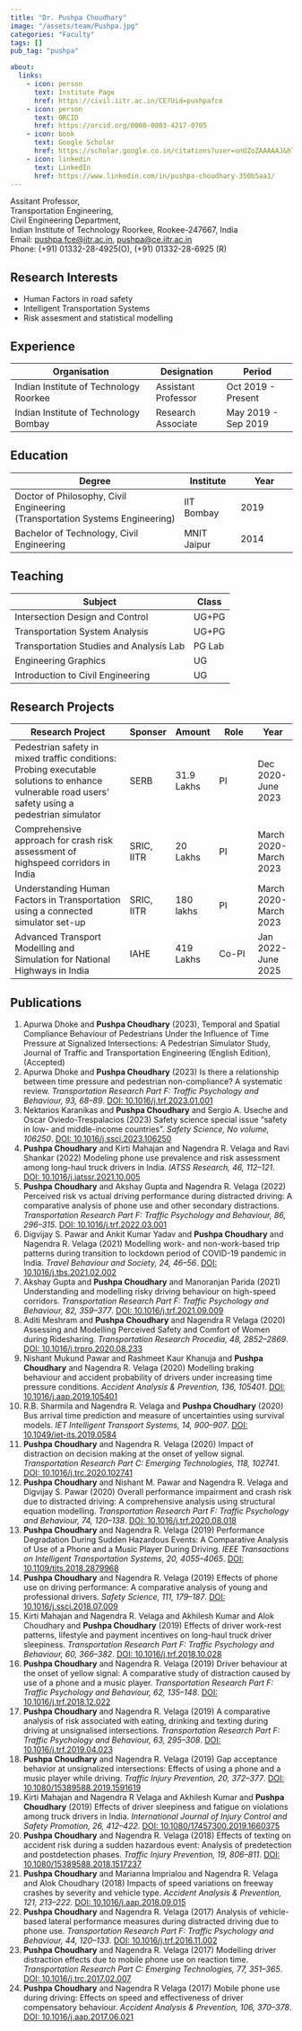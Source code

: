```yaml
---
title: "Dr. Pushpa Choudhary"
image: "/assets/team/Pushpa.jpg"
categories: "Faculty"
tags: []
pub_tag: "pushpa"

about:
  links:
    - icon: person
      text: Institute Page
      href: https://civil.iitr.ac.in/CE?Uid=pushpafce
    - icon: person
      text: ORCID
      href: https://orcid.org/0000-0003-4217-0705
    - icon: book
      text: Google Scholar
      href: https://scholar.google.co.in/citations?user=unUZoZAAAAAJ&hl=en
    - icon: linkedin
      text: LinkedIn
      href: https://www.linkedin.com/in/pushpa-choudhary-350b5aa1/
---
```

:::{#hero-heading}
Assitant Professor,<br>
Transportation Engineering,<br>
Civil Engineering Department,<br>
Indian Institute of Technology Roorkee, Rookee-247667, India <br>
Email: <pushpa.fce@iitr.ac.in>, <pushpa@ce.iitr.ac.in> <br>
Phone: (+91) 01332-28-4925(O), (+91) 01332-28-6925 (R)
:::

## Research Interests
:::{.no-bullets}
- Human Factors in road safety
- Intelligent Transportation Systems
- Risk assesment and statistical modelling
:::

## Experience
| Organisation | Designation | Period |
|----|--|--|
| Indian Institute of Technology Roorkee | Assistant Professor | Oct 2019 - Present |
| Indian Institute of Technology Bombay  | Research Associate | May 2019 - Sep 2019 |


## Education
:::{.unequal-columns}
|Degree|Institute|Year|
|------|--|--|
|Doctor of Philosophy, Civil Engineering <br>(Transportation Systems Engineering)| IIT Bombay | 2019|
|Bachelor of Technology, Civil Engineering| MNIT Jaipur| 2014|
:::


## Teaching
:::{.unequal-columns}
|Subject|Class|
|------|--|
|Intersection Design and Control | UG+PG|
|Transportation System Analysis | UG+PG|
|Transportation Studies and Analysis Lab |PG Lab|
|Engineering Graphics | UG|
|Introduction to Civil Engineering | UG|
:::




## Research Projects
:::{.unequal-columns}
|Research Project|Sponser|Amount|Role|Year|
|------|--|--|--|--|
|Pedestrian safety in mixed traffic conditions: Probing executable solutions to enhance vulnerable road users’ safety using a pedestrian simulator | SERB|31.9 Lakhs |PI |Dec 2020-June 2023|
|Comprehensive approach for crash risk assessment of highspeed corridors in India | SRIC, IITR| 20 Lakhs|PI  | March 2020-March 2023|
|Understanding Human Factors in Transportation using a connected simulator set-up  | SRIC, IITR|180 lakhs|PI  | March 2020-March 2023|
|Advanced Transport Modelling and Simulation for National Highways in India |IAHE|419 Lakhs|Co-PI|Jan 2022-June 2025|

:::

## Publications

1. Apurwa Dhoke and **Pushpa Choudhary** (2023), Temporal and Spatial Compliance Behaviour of Pedestrians Under the Influence of Time Pressure at Signalized Intersections: A Pedestrian Simulator Study, Journal of Traffic and Transportation Engineering (English Edition), (Accepted)
1. Apurwa Dhoke and **Pushpa Choudhary** (2023) Is there a relationship between time pressure and pedestrian non-compliance? A systematic review. *Transportation Research Part F: Traffic Psychology and Behaviour, 93, 68--89*. [DOI: 10.1016/j.trf.2023.01.001](https://doi.org/10.1016/j.trf.2023.01.001)
2. Nektarios Karanikas and **Pushpa Choudhary** and Sergio A. Useche and Oscar Oviedo-Trespalacios (2023) Safety science special issue "safety in low- and middle-income countries". *Safety Science, No volume, 106250*. [DOI: 10.1016/j.ssci.2023.106250](https://doi.org/10.1016/j.ssci.2023.106250)
3. **Pushpa Choudhary** and Kirti Mahajan and Nagendra R. Velaga and Ravi Shankar (2022) Modeling phone use prevalence and risk assessment among long-haul truck drivers in India. *IATSS Research, 46, 112--121*. [DOI: 10.1016/j.iatssr.2021.10.005](https://doi.org/10.1016/j.iatssr.2021.10.005)
4. **Pushpa Choudhary** and Akshay Gupta and Nagendra R. Velaga (2022) Perceived risk vs actual driving performance during distracted driving: A comparative analysis of phone use and other secondary distractions. *Transportation Research Part F: Traffic Psychology and Behaviour, 86, 296--315*. [DOI: 10.1016/j.trf.2022.03.001](https://doi.org/10.1016/j.trf.2022.03.001)
5. Digvijay S. Pawar and Ankit Kumar Yadav and **Pushpa Choudhary** and Nagendra R. Velaga (2021) Modelling work- and non-work-based trip patterns during transition to lockdown period of COVID-19 pandemic in India. *Travel Behaviour and Society, 24, 46--56*. [DOI: 10.1016/j.tbs.2021.02.002](https://doi.org/10.1016/j.tbs.2021.02.002)
6. Akshay Gupta and **Pushpa Choudhary** and Manoranjan Parida (2021) Understanding and modelling risky driving behaviour on high-speed corridors. *Transportation Research Part F: Traffic Psychology and Behaviour, 82, 359--377*. [DOI: 10.1016/j.trf.2021.09.009](https://doi.org/10.1016/j.trf.2021.09.009)
7. Aditi Meshram and **Pushpa Choudhary** and Nagendra R Velaga (2020) Assessing and Modelling Perceived Safety and Comfort of Women during Ridesharing. *Transportation Research Procedia, 48, 2852--2869*. [DOI: 10.1016/j.trpro.2020.08.233](https://doi.org/10.1016/j.trpro.2020.08.233)
8. Nishant Mukund Pawar and Rashmeet Kaur Khanuja and **Pushpa Choudhary** and Nagendra R. Velaga (2020) Modelling braking behaviour and accident probability of drivers under increasing time pressure conditions. *Accident Analysis & Prevention, 136, 105401*. [DOI: 10.1016/j.aap.2019.105401](https://doi.org/10.1016/j.aap.2019.105401)
9. R.B. Sharmila and Nagendra R. Velaga and **Pushpa Choudhary** (2020) Bus arrival time prediction and measure of uncertainties using survival models. *IET Intelligent Transport Systems, 14, 900--907*. [DOI: 10.1049/iet-its.2019.0584](https://doi.org/10.1049/iet-its.2019.0584)
10. **Pushpa Choudhary** and Nagendra R. Velaga (2020) Impact of distraction on decision making at the onset of yellow signal. *Transportation Research Part C: Emerging Technologies, 118, 102741*. [DOI: 10.1016/j.trc.2020.102741](https://doi.org/10.1016/j.trc.2020.102741)
11. **Pushpa Choudhary** and Nishant M. Pawar and Nagendra R. Velaga and Digvijay S. Pawar (2020) Overall performance impairment and crash risk due to distracted driving: A comprehensive analysis using structural equation modelling. *Transportation Research Part F: Traffic Psychology and Behaviour, 74, 120--138*. [DOI: 10.1016/j.trf.2020.08.018](https://doi.org/10.1016/j.trf.2020.08.018)
12. **Pushpa Choudhary** and Nagendra R. Velaga (2019) Performance Degradation During Sudden Hazardous Events: A Comparative Analysis of Use of a Phone and a Music Player During Driving. *IEEE Transactions on Intelligent Transportation Systems, 20, 4055--4065*. [DOI: 10.1109/tits.2018.2879968](https://doi.org/10.1109/tits.2018.2879968)
13. **Pushpa Choudhary** and Nagendra R. Velaga (2019) Effects of phone use on driving performance: A comparative analysis of young and professional drivers. *Safety Science, 111, 179--187*. [DOI: 10.1016/j.ssci.2018.07.009](https://doi.org/10.1016/j.ssci.2018.07.009)
14. Kirti Mahajan and Nagendra R. Velaga and Akhilesh Kumar and Alok Choudhary and **Pushpa Choudhary** (2019) Effects of driver work-rest patterns, lifestyle and payment incentives on long-haul truck driver sleepiness. *Transportation Research Part F: Traffic Psychology and Behaviour, 60, 366--382*. [DOI: 10.1016/j.trf.2018.10.028](https://doi.org/10.1016/j.trf.2018.10.028)
15. **Pushpa Choudhary** and Nagendra R. Velaga (2019) Driver behaviour at the onset of yellow signal: A comparative study of distraction caused by use of a phone and a music player. *Transportation Research Part F: Traffic Psychology and Behaviour, 62, 135--148*. [DOI: 10.1016/j.trf.2018.12.022](https://doi.org/10.1016/j.trf.2018.12.022)
16. **Pushpa Choudhary** and Nagendra R. Velaga (2019) A comparative analysis of risk associated with eating, drinking and texting during driving at unsignalised intersections. *Transportation Research Part F: Traffic Psychology and Behaviour, 63, 295--308*. [DOI: 10.1016/j.trf.2019.04.023](https://doi.org/10.1016/j.trf.2019.04.023)
17. **Pushpa Choudhary** and Nagendra R. Velaga (2019) Gap acceptance behavior at unsignalized intersections: Effects of using a phone and a music player while driving. *Traffic Injury Prevention, 20, 372--377*. [DOI: 10.1080/15389588.2019.1591619](https://doi.org/10.1080/15389588.2019.1591619)
18. Kirti Mahajan and Nagendra R Velaga and Akhilesh Kumar and **Pushpa Choudhary** (2019) Effects of driver sleepiness and fatigue on violations among truck drivers in India. *International Journal of Injury Control and Safety Promotion, 26, 412--422*. [DOI: 10.1080/17457300.2019.1660375](https://doi.org/10.1080/17457300.2019.1660375)
19. **Pushpa Choudhary** and Nagendra R. Velaga (2018) Effects of texting on accident risk during a sudden hazardous event: Analysis of predetection and postdetection phases. *Traffic Injury Prevention, 19, 806--811*. [DOI: 10.1080/15389588.2018.1517237](https://doi.org/10.1080/15389588.2018.1517237)
20. **Pushpa Choudhary** and Marianna Imprialou and Nagendra R. Velaga and Alok Choudhary (2018) Impacts of speed variations on freeway crashes by severity and vehicle type. *Accident Analysis & Prevention, 121, 213--222*. [DOI: 10.1016/j.aap.2018.09.015](https://doi.org/10.1016/j.aap.2018.09.015)
21. **Pushpa Choudhary** and Nagendra R. Velaga (2017) Analysis of vehicle-based lateral performance measures during distracted driving due to phone use. *Transportation Research Part F: Traffic Psychology and Behaviour, 44, 120--133*. [DOI: 10.1016/j.trf.2016.11.002](https://doi.org/10.1016/j.trf.2016.11.002)
22. **Pushpa Choudhary** and Nagendra R. Velaga (2017) Modelling driver distraction effects due to mobile phone use on reaction time. *Transportation Research Part C: Emerging Technologies, 77, 351--365*. [DOI: 10.1016/j.trc.2017.02.007](https://doi.org/10.1016/j.trc.2017.02.007)
23. **Pushpa Choudhary** and Nagendra R Velaga (2017) Mobile phone use during driving: Effects on speed and effectiveness of driver compensatory behaviour. *Accident Analysis & Prevention, 106, 370--378*. [DOI: 10.1016/j.aap.2017.06.021](https://doi.org/10.1016/j.aap.2017.06.021)

